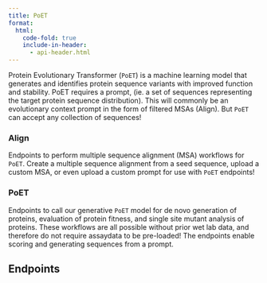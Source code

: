 ```yaml
---
title: PoET
format:
  html:
    code-fold: true
    include-in-header: 
      - api-header.html
---
```


Protein Evolutionary Transformer (`PoET`) is a machine learning model that generates and identifies protein sequence variants with improved function and stability. PoET requires a prompt, (ie. a set of sequences representing the target protein sequence distribution). This will commonly be an evolutionary context prompt in the form of filtered MSAs (Align). But `PoET` can accept any collection of sequences!

### Align
Endpoints to perform multiple sequence alignment (MSA) workflows for `PoET`. Create a multiple sequence alignment from a seed sequence, upload a custom MSA, or even upload a custom prompt for use with `PoET` endpoints!

### PoET

Endpoints to call our generative `PoET` model for de novo generation of proteins, evaluation of protein fitness, and single site mutant analysis of proteins. These workflows are all possible without prior wet lab data, and therefore do not require assaydata to be pre-loaded! The endpoints enable scoring and generating sequences from a prompt. 

## Endpoints




```{=html}
  <script type="module">
    import getSwaggerJson from "./utils/getSwaggerJson.js"
    import addSwaggerEndpointsToTOC from './utils/addSwaggerEndpointsToTOC.js'

    window.onload = async function() {
      // get swagerSpecs manipulated 
      const swagerSpecs = await getSwaggerJson('poet');
      
      const ui = SwaggerUIBundle({
        spec: swagerSpecs,
        dom_id: "#swagger-ui",
        config: {
          deepLinking: true,
          tagsSorter: "alpha",
          docExpansion: "list",
        },
        requestInterceptor: (request) => {
          const requestPath = request.url.split('/').slice(3).join('/')
          if (!request.url.includes("openapi.json")) {
            request.url = "https://dev.api.openprotein.ai/" + requestPath
          }
          return request;
        },
      })
      addSwaggerEndpointsToTOC(2);
    };
  </script>
  <link rel="stylesheet" href="css/swagger-ui.css">
  <div id="swagger-ui"></div>
```
